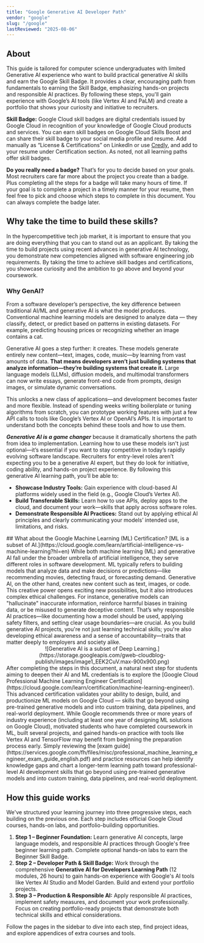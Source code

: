 ```yaml
---
title: "Google Generative AI Developer Path"
vendor: "google"
slug: "/google"
lastReviewed: "2025-08-06"
---
```



<NavigationLayout vendor="google" pageKey="index">

## About
This guide is tailored for computer science undergraduates with limited Generative AI experience who want to build practical generative AI skills and earn the Google Skill Badge. It provides a clear, encouraging path from fundamentals to earning the Skill Badge, emphasizing hands-on projects and responsible AI practices. By following these steps, you'll gain experience with Google’s AI tools (like Vertex AI and PaLM) and create a portfolio that shows your curiosity and initiative to recruiters.  

**Skill Badge:** Google Cloud skill badges are digital credentials issued by Google Cloud in recognition of your knowledge of Google Cloud products and services. You can earn skill badges on Google Cloud Skills Boost and can share their skill badge to your social media profile and resume. Add manually as “License & Certifications” on LinkedIn or use [Credly](https://www.youtube.com/watch?v=ZFAuWCEOxbw&t=392s), and add to your resume under Certification section. As noted, not all learning paths offer skill badges. 

**Do you really need a badge?** That’s for you to decide based on your goals. Most recruiters care far more about the project you create than a badge. Plus completing all the steps for a badge will take many hours of time. If your goal is to complete a project in a timely manner for your resume, then feel free to pick and choose which steps to complete in this document. You can always complete the badge later. 

## Why take the time to build these skills?
In the hypercompetitive tech job market, it is important to ensure that you are doing everything that you can to stand out as an applicant. By taking the time to build projects using recent advances in generative AI technology, you demonstrate new competencies aligned with software engineering job requirements. By taking the time to achieve skill badges and certifications, you showcase curiosity and the ambition to go above and beyond your coursework. 
### Why GenAI?
From a software developer’s perspective, the key difference between traditional AI/ML and generative AI is what the model produces. Conventional machine learning models are designed to analyze data — they classify, detect, or predict based on patterns in existing datasets. For example, predicting housing prices or recognizing whether an image contains a cat. 

Generative AI goes a step further: it creates. These models generate entirely new content—text, images, code, music—by learning from vast amounts of data. **That means developers aren’t just building systems that analyze information—they’re building systems that create it.** Large language models (LLMs), diffusion models, and multimodal transformers can now write essays, generate front-end code from prompts, design images, or simulate dynamic conversations. 

This unlocks a new class of applications—and development becomes faster and more flexible. Instead of spending weeks writing boilerplate or tuning algorithms from scratch, you can prototype working features with just a few API calls to tools like Google’s Vertex AI or OpenAI’s APIs. It is important to understand both the concepts behind these tools and how to use them. 

___Generative AI is a game changer___ because it dramatically shortens the path from idea to implementation. Learning how to use these models isn't just optional—it’s essential if you want to stay competitive in today’s rapidly evolving software landscape. Recruiters for entry-level roles aren’t expecting you to be a generative AI expert, but they do look for initiative, coding ability, and hands-on project experience. By following this generative AI learning path, you’ll be able to: 
* **Showcase Industry Tools:** Gain experience with cloud-based AI platforms widely used in the field (e.g., Google Cloud’s Vertex AI). 
* **Build Transferable Skills:** Learn how to use APIs, deploy apps to the cloud, and document your work—skills that apply across software roles. 
* **Demonstrate Responsible AI Practices:** Stand out by applying ethical AI principles and clearly communicating your models’ intended use, limitations, and risks. 

<div id="ai-not-ml"></div>
## What about the Google Machine Learning (ML) Certification?
[ML is a subset of AI.](https://cloud.google.com/learn/artificial-intelligence-vs-machine-learning?hl=en) While both machine learning (ML) and generative AI fall under the broader umbrella of artificial intelligence, they serve different roles in software development. ML typically refers to building models that analyze data and make decisions or predictions—like recommending movies, detecting fraud, or forecasting demand. Generative AI, on the other hand, creates new content such as text, images, or code. This creative power opens exciting new possibilities, but it also introduces complex ethical challenges. For instance, generative models can "hallucinate" inaccurate information, reinforce harmful biases in training data, or be misused to generate deceptive content. That’s why responsible AI practices—like documenting how a model should be used, applying safety filters, and setting clear usage boundaries—are crucial. As you build generative AI projects, you're not just learning technical skills; you're also developing ethical awareness and a sense of accountability—traits that matter deeply to employers and society alike. 
<div align="center">
![Generative AI is a subset of Deep Learning.](https://storage.googleapis.com/gweb-cloudblog-publish/images/image1_EEK2CuV.max-900x900.png)
</div>
After completing the steps in this document, a natural next step for students aiming to deepen their AI and ML credentials is to explore the [Google Cloud Professional Machine Learning Engineer Certification](https://cloud.google.com/learn/certification/machine-learning-engineer/). This advanced certification validates your ability to design, build, and productionize ML models on Google Cloud — skills that go beyond using pre-trained generative models and into custom training, data pipelines, and real-world deployment. While Google recommends three or more years of industry experience (including at least one year of designing ML solutions on Google Cloud), motivated students who have completed coursework in ML, built several projects, and gained hands-on practice with tools like Vertex AI and TensorFlow may benefit from beginning the preparation process early. Simply reviewing the [exam guide](https://services.google.com/fh/files/misc/professional_machine_learning_engineer_exam_guide_english.pdf) and practice resources can help identify knowledge gaps and chart a longer-term learning path toward professional-level AI development skills that go beyond using pre-trained generative models and into custom training, data pipelines, and real-world deployment.

## How this guide works
We've structured your learning journey into three progressive steps, each building on the previous one. Each step includes official Google Cloud courses, hands-on labs, and portfolio-building opportunities.

1. **Step 1 – Beginner Foundation:** Learn generative AI concepts, large language models, and responsible AI practices through Google's free beginner learning path. Complete optional hands-on labs to earn the Beginner Skill Badge.
2. **Step 2 – Developer Path & Skill Badge:** Work through the comprehensive **Generative AI for Developers Learning Path** (12 modules, 26 hours) to gain hands-on experience with Google's AI tools like Vertex AI Studio and Model Garden. Build and extend your portfolio projects.
3. **Step 3 – Production & Responsible AI:** Apply responsible AI practices, implement safety measures, and document your work professionally. Focus on creating portfolio-ready projects that demonstrate both technical skills and ethical considerations.

Follow the pages in the sidebar to dive into each step, find project ideas, and explore appendices of extra courses and tools.

</NavigationLayout>